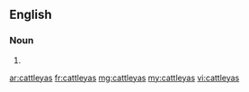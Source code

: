 ==English==

===Noun===
{{head|en}}

# {{plural of|cattleya}}

[[ar:cattleyas]]
[[fr:cattleyas]]
[[mg:cattleyas]]
[[my:cattleyas]]
[[vi:cattleyas]]